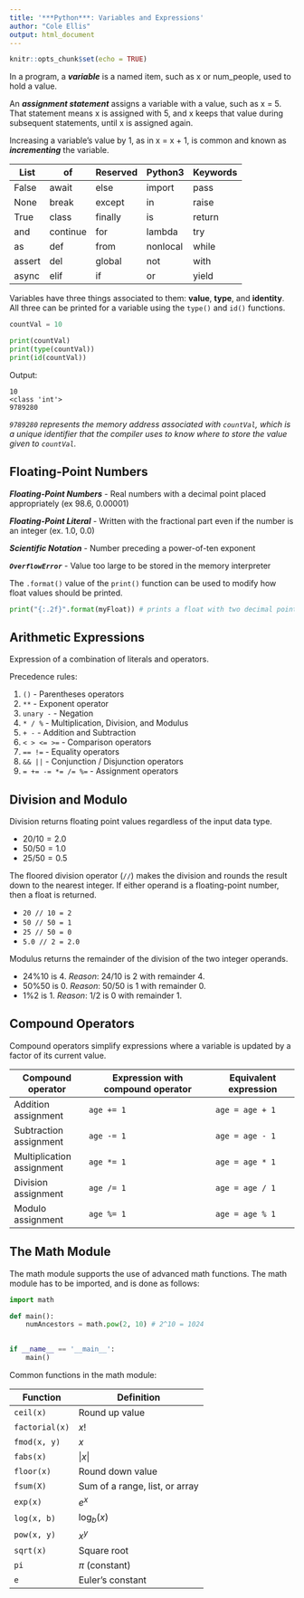 ```yaml
---
title: '***Python***: Variables and Expressions'
author: "Cole Ellis"
output: html_document
---
```


```r
knitr::opts_chunk$set(echo = TRUE)
```

In a program, a ***variable*** is a named item, such as x or num_people, used to hold a value.

An ***assignment statement*** assigns a variable with a value, such as x = 5. That statement means x is assigned with 5, and x keeps that value during subsequent statements, until x is assigned again.

Increasing a variable's value by 1, as in x = x + 1, is common and known as ***incrementing*** the variable.

| List   | of       | Reserved | Python3  | Keywords | 
|--------|----------|---------|----------|--------|
| False  | await    | else    | import   | pass   |
| None   | break    | except  | in       | raise  |
| True   | class    | finally | is       | return |
| and    | continue | for     | lambda   | try    |
| as     | def      | from    | nonlocal | while  |
| assert | del      | global  | not      | with   |
| async  | elif     | if      | or       | yield  |

Variables have three things associated to them: **value**, **type**, and **identity**.  All three can be printed for a variable using the `type()` and `id()` functions.
```python
countVal = 10

print(countVal)
print(type(countVal))
print(id(countVal))
```
Output:
```
10
<class 'int'>
9789280
```

*`9789280` represents the memory address associated with `countVal`, which is a unique identifier that the compiler uses to know where to store the value given to `countVal`.*

## Floating-Point Numbers
***Floating-Point Numbers*** - Real numbers with a decimal point placed appropriately (ex 98.6, 0.00001)

***Floating-Point Literal*** - Written with the fractional part even if the number is an integer (ex. 1.0, 0.0)

***Scientific Notation*** - Number preceding a power-of-ten exponent

***`OverflowError`*** - Value too large to be stored in the memory interpreter

The `.format()` value of the `print()` function can be used to modify how float values should be printed.
```python
print("{:.2f}".format(myFloat)) # prints a float with two decimal points
```

## Arithmetic Expressions
Expression of a combination of literals and operators.

Precedence rules:

1. `()` - Parentheses operators
2. `**` - Exponent operator
3. `unary -` - Negation
4. `* / %` - Multiplication, Division, and Modulus
5. `+ -` - Addition and Subtraction
6. `< > <= >=` - Comparison operators
7. `== !=` - Equality operators
8. `&& ||` - Conjunction / Disjunction operators
9. `= += -= *= /= %=` - Assignment operators

## Division and Modulo
Division returns floating point values regardless of the input data type.

* $20 / 10 = 2.0$
* $50 / 50 = 1.0$
* $25 / 50 = 0.5$

The floored division operator (`//`) makes the division and rounds the result down to the nearest integer.  If either operand is a floating-point number, then a float is returned.

* `20 // 10 = 2`
* `50 // 50 = 1`
* `25 // 50 = 0`
* `5.0 // 2 = 2.0`

Modulus returns the remainder of the division of the two integer operands.

* $24 \% 10$ is $4$. *Reason*: $24 / 10$ is $2$ with remainder $4$.
* $50 \% 50$ is $0$. *Reason*: $50 / 50$ is $1$ with remainder $0$.
* $1 \% 2$ is $1$. *Reason*: $1 / 2$ is $0$ with remainder $1$.

## Compound Operators
Compound operators simplify expressions where a variable is updated by a factor of its current value.

|  Compound operator  | Expression with compound operator | Equivalent expression |
|---------------------|-----------------------------------|-----------------------|
| Addition assignment |	`age += 1` | `age = age + 1` |
| Subtraction assignment | `age -= 1` | `age = age - 1` |
| Multiplication assignment | `age *= 1` | `age = age * 1` |
| Division assignment | `age /= 1` | `age = age / 1` |
| Modulo assignment | `age %= 1` | `age = age % 1` |

## The Math Module
The math module supports the use of advanced math functions.  The math module has to be imported, and is done as follows:
```python
import math

def main():
	numAncestors = math.pow(2, 10) # 2^10 = 1024
	

if __name__ == '__main__':
	main()
```

Common functions in the math module:

| Function | Definition |
|----------|------------|
| `ceil(x)` | Round up value |
| `factorial(x)` | $x!$ |
| `fmod(x, y)` | $x % y$ |
| `fabs(x)` | $|x|$ |
| `floor(x)` | Round down value |
| `fsum(X)` | Sum of a range, list, or array |
| `exp(x)` | $e^x$ |
| `log(x, b)` | $\log_b(x)$ |
| `pow(x, y)` | $x^y$ |
| `sqrt(x)` | Square root |
| `pi` | $\pi$ (constant) |
| `e` | Euler's constant |